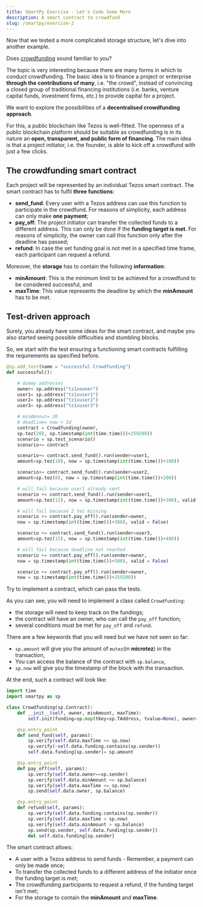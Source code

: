 ```yaml
---
title: SmartPy Exercise - Let's Code Some More
description: A smart contract to crowdfund
slug: /smartpy/exercise-2
---
```


Now that we tested a more complicated storage structure, let's dive into another example.

Does [crowdfunding](https://en.wikipedia.org/wiki/Crowdfunding) sound familiar to you?

The topic is very interesting because there are many forms in which to conduct crowdfunding. The basic idea is to finance a project or enterprise **through the contributions of many**, i.e. "the crowd", instead of convincing a closed group of traditional financing institutions (i.e. banks, venture capital funds, investment firms, etc.) to provide capital for a project.

We want to explore the possibilities of a **decentralised crowdfunding approach**.

For this, a public blockchain like Tezos is well-fitted. The openness of a public blockchain platform should be suitable as crowdfunding is in its nature an **open, transparent, and public form of financing**. The main idea is that a project initiator, i.e. the founder, is able to kick off a crowdfund with just a few clicks.

## The crowdfunding smart contract

Each project will be represented by an individual Tezos smart contract. The smart contract has to fulfil **three functions**:

* **send_fund**: Every user with a Tezos address can use this function to participate in the crowdfund. For reasons of simplicity, each address can only make **one payment**;
* **pay_off**: The project initiator can transfer the collected funds to a different address. This can only be done if the **funding target is met**. For reasons of simplicity, the owner can call this function only after the deadline has passed;
* **refund**: In case the set funding goal is not met in a specified time frame, each participant can request a refund.

Moreover, the **storage** has to contain the following **information**:

* **minAmount**: This is the minimum limit to be achieved for a crowdfund to be considered successful, and
* **maxTime**: This value represents the deadline by which the **minAmount** has to be met.

## Test-driven approach

Surely, you already have some ideas for the smart contract, and maybe you also started seeing possible difficulties and stumbling blocks.

So, we start with the test ensuring a functioning smart contracts fulfilling the requirements as specified before.

```python
@sp.add_test(name = "successful Crowdfunding")
def successful():

    # dummy addresses
    owner= sp.address("tz1xowner")
    user1= sp.address("tz1xuser1")
    user2= sp.address("tz1xuser2")
    user3= sp.address("tz1xuser3")

    # minAmonut= 20
    # deadline= now + 3d
    contract = Crowdfunding(owner, 
    sp.tez(20), sp.timestamp(int(time.time())+259200))
    scenario = sp.test_scenario()
    scenario+= contract

    scenario+= contract.send_fund().run(sender=user1, 
    amount=sp.tez(10), now = sp.timestamp(int(time.time())+100))

    scenario+= contract.send_fund().run(sender=user2, 
    amount=sp.tez(8), now = sp.timestamp(int(time.time())+200))

    # will fail because user1 already sent
    scenario += contract.send_fund().run(sender=user1, 
    amount=sp.tez(12), now = sp.timestamp(int(time.time())+300), valid = False)

    # will fail because 2 tez missing
    scenario += contract.pay_off().run(sender=owner, 
    now = sp.timestamp(int(time.time())+300), valid = False)

    scenario += contract.send_fund().run(sender=user3, 
    amount=sp.tez(15), now = sp.timestamp(int(time.time())+400))

    # will fail because deadline not reached
    scenario += contract.pay_off().run(sender=owner, 
    now = sp.timestamp(int(time.time())+500), valid = False)

    scenario += contract.pay_off().run(sender=owner, 
    now = sp.timestamp(int(time.time())+259200))
```

Try to implement a contract, which can pass the tests. 

As you can see, you will need to implement a class called `Crowdfunding`:

- the storage will need to keep track on the fundings;
- the contract will have an owner, who can call the `pay_off` function;
- several conditions must be met for `pay_off` and `refund`.

There are a few keywords that you will need but we have not seen so far:
- `sp.amount` will give you the amount of `mutez`(in **microtez**) in the transaction,
- You can access the balance of the contract with `sp.balance`,
- `sp.now` will give you the timestamp of the block with the transaction. 

At the end, such a contract will look like:

```python
import time
import smartpy as sp

class Crowdfunding(sp.Contract):
    def __init__(self, owner, minAmount, maxTime):
        self.init(funding=sp.map(tkey=sp.TAddress, tvalue=None), owner=owner, minAmount=minAmount, maxTime=maxTime)

    @sp.entry_point
    def send_fund(self, params):
        sp.verify(self.data.maxTime >= sp.now) 
        sp.verify(~self.data.funding.contains(sp.sender))
        self.data.funding[sp.sender]= sp.amount

    @sp.entry_point
    def pay_off(self, params):
        sp.verify(self.data.owner==sp.sender)
        sp.verify(self.data.minAmount <= sp.balance)
        sp.verify(self.data.maxTime <= sp.now)
        sp.send(self.data.owner, sp.balance)

    @sp.entry_point
    def refund(self, params):
        sp.verify(self.data.funding.contains(sp.sender))
        sp.verify(self.data.maxTime < sp.now)
        sp.verify(self.data.minAmount > sp.balance)
        sp.send(sp.sender, self.data.funding[sp.sender])
        del self.data.funding[sp.sender]

```

The smart contract allows:

* A user with a Tezos address to send funds - Remember, a payment can only be made once;
* To transfer the collected funds to a different address of the initiator once the funding target is met;
* The crowdfunding participants to request a refund, if the funding target isn't met;
* For the storage to contain the **minAmount** and **maxTime**.
